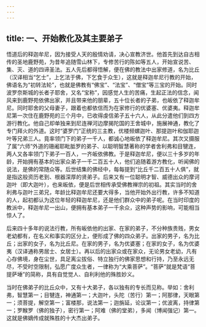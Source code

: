 ```yaml
---
---
---
```

title: 一、开始教化及其主要弟子
---




悟道后的释迦牟尼，因为接受人天的殷情劝请，决心宣教济世。他首先到达自古相传的圣地鹿野苑，为昔年追随雪山林下，专修苦行的陈如等五人，开始宣说苦、集、灭、道的四谛圣法。五人先后都得悟解，便在佛的教法中出家修道，名为比丘（汉译相当“乞士”，上乞法于佛，下乞食于众生），这就是释迦牟尼行教的开始，佛语名为“初转法轮”，也就是佛教有“佛宝”、“法宝”、“僧宝”等三宝的开始。同时波罗奈斯城的长者子耶舍，又名“宝称”，因感觉人生的苦痛，生起正法的信念，闻风来到鹿野苑依佛出家，并且带来他的朋辈，五十位长者的子弟，也皈依了释迦牟尼。同时耶舍的父母妻子，跟着也都依信而为在家修行的优婆塞、优婆夷。释迦牟尼第一次住在鹿野苑的三个月中，已收得虔信弟子五十六人，从此分遣他们到四方游行教化。他自己却单独来到尼连禅河边摩揭陀国的王舍城中，施展神通，教化了专门拜火的外道。这时“婆罗门”正统的三主教，优楼频螺迦叶、那提迦叶和伽耶迦叶等兄弟三人。竟率领门下的弟子一千人，都诚心地皈依了释迦牟尼。其次又摄服了属“六师”外道的珊阇耶毗胝罗的弟子、以聪明智慧著称的学者舍利弗和目犍连，两人又各率领门下弟子一百人，一齐皈依佛教。于是释迦牟尼，便以三十多岁的年龄，开始拥有基本的出家众弟子一千二百五十人，他们追随着游方教化，听闻佛的说法，是佛的常随众等。后世结集的佛经中，每每提到“比丘千二百五十人俱”，就是指这般资历老到、根器深厚的贤弟子。后来又有一位聪明才智、威德出众的摩诃迦叶（即大迦叶），也来皈依，便是后世相传承受佛教禅宗的初祖。其实当时的舍利弗与迦叶三弟兄，年龄比释迦牟尼还要大得多，当他开始外出行教，许多不知道的人，起初都认为这位年轻的释迦牟尼，还是他们群众中的弟子呢。在当时印度的教派中，释迦牟尼一出山，便拥有基本弟子一千余众，这种声势的影响，可能相当惊人了。

后来四十多年的说法行教，所有皈依他的出家、在家的弟子，不分种族贵贱，男女老幼都有，在名义和事实的区分上，便形成了佛的四众弟子。出家的男子，名为比丘；出家的女子，名为比丘尼。在家的男子，名为优婆塞；在家的女子，名为优婆夷（汉译通称男居士、女居士）。再以后的出家众或在家众，无论男女老幼，凡有心存佛境，身在尘世，具足离尘拔俗、特立独行的佛家思想和行持，乃至永远无尽，不受时空限制，弘愿广度众生者，一律称为“大乘菩萨”。“菩萨”就是梵语“菩提萨埵”的简称，具有自觉觉人、自利利他的殊胜妙义。

当时在佛弟子的比丘众中，又有十大弟子，各以独有的专长而见称。举如：舍利弗，智慧第一；目犍连，神通第一；大迦叶，头陀（苦行）第一；阿那律，天眼第一；须菩提，解空第一；富楼那，说法第一；迦旃延，论议第一；优波离，持律第一；罗睺罗（佛的独子），密行第一；阿难（佛的堂弟），多闻（博闻强记）第一。这就是佛嫡传成就殊胜的十大杰出弟子。